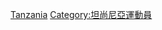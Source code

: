 {{Fooian fooers |Profession=柔道運動員 |Nationality=坦尚尼亞人 |Country=坦尚尼亞 |Supercategory=運動員 }}

[[Category:各國柔道運動員|Tanzania]]
[[Category:坦尚尼亞運動員|Category:坦尚尼亞運動員]]